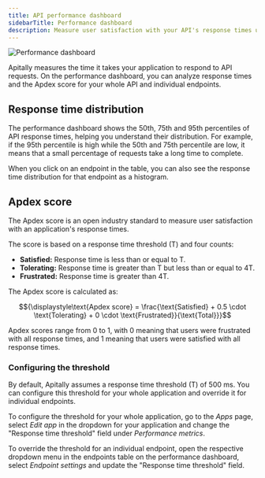 ```yaml
---
title: API performance dashboard
sidebarTitle: Performance dashboard
description: Measure user satisfaction with your API's response times using the Apdex score.
---
```


<Card>
  <div style={{ margin: "-1.5rem" }}>
    <img src="https://assets.apitally.io/docs/performance.webp" alt="Performance dashboard" />
  </div>
</Card>


Apitally measures the time it takes your application to respond to API requests.
On the performance dashboard, you can analyze response times and the Apdex score for your whole API and individual endpoints.

## Response time distribution

The performance dashboard shows the 50th, 75th and 95th percentiles of API response times, helping you understand their distribution.
For example, if the 95th percentile is high while the 50th and 75th percentile are low, it means that a small percentage of requests take a long time to complete.

When you click on an endpoint in the table, you can also see the response time distribution for that endpoint as a histogram.

## Apdex score

The Apdex score is an open industry standard to measure user satisfaction with an application's response times.

The score is based on a response time threshold (T) and four counts:

- <b>Satisfied:</b> Response time is less than or equal to T.
- <b>Tolerating:</b> Response time is greater than T but less than or equal to 4T.
- <b>Frustrated:</b> Response time is greater than 4T.

The Apdex score is calculated as:

$${\displaystyle\text{Apdex score} = \frac{\text{Satisfied} + 0.5 \cdot \text{Tolerating} + 0 \cdot \text{Frustrated}}{\text{Total}}}$$

Apdex scores range from 0 to 1, with 0 meaning that users were frustrated with all response times, and 1 meaning that users were satisfied with all response times.

### Configuring the threshold

By default, Apitally assumes a response time threshold (T) of 500 ms. You can configure this threshold for your whole application and override it for individual endpoints.

To configure the threshold for your whole application, go to the *Apps* page, select *Edit app* in the dropdown for your application and change the "Response time threshold" field under *Performance metrics*.

To override the threshold for an individual endpoint, open the respective dropdown menu in the endpoints table on the performance dashboard, select *Endpoint settings* and update the "Response time threshold" field.
